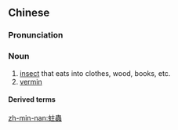 {{also|蛀虫}}
==Chinese==
{{zh-forms|s=蛀虫}}

===Pronunciation===
{{zh-pron
|m=zhùchóng
|h=pfs=chu-chhùng
|mn=chiù-thâng
|cat=n
}}

===Noun===
{{zh-noun}}

# [[insect]] that eats into clothes, wood, books, etc.
# [[vermin]] {{gloss|figuratively}}

====Derived terms====
{{zh-der|書蛀蟲}}

[[zh-min-nan:蛀蟲]]
